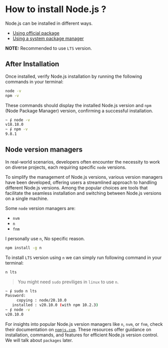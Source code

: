 # How to install Node.js ?

Node.js can be installed in different ways.

- [Using official package](https://nodejs.org/en/download)
- [Using a system package manager](https://nodejs.org/en/download/package-manager/)

**NOTE:** Recommended to use `LTS` version.

## After Installation

Once installed, verify Node.js installation by running the following commands in your terminal:
```bash copy
node -v
npm -v
```
These commands should display the installed Node.js version and `npm` (Node Package Manager) version, confirming a successful installation.

```bash
~ ∮ node -v
v18.18.0
~ ∮ npm -v
9.8.1
```

## Node version managers

In real-world scenarios, developers often encounter the necessity to work on diverse projects, each requiring specific `node` versions.

To simplify the management of Node.js versions, various version managers have been developed, offering users a streamlined approach to handling different Node.js versions.
Among the popular choices are tools that facilitate the seamless installation and switching between Node.js versions on a single machine.

Some `node` version managers are:
- `nvm`
- `n` 
- `fnm`

I personally use `n`, No specific reason.
```bash copy
npm install -g n
```

To install `LTS` version using `n` we can simply run following command in your terminal:
```bash copy
n lts
```

> You might need `sudo` previliges in `linux` to use `n`.

```bash
~ ∮ sudo n lts
Password:
     copying : node/20.10.0
   installed : v20.10.0 (with npm 10.2.3)
~ ∮ node -v
v20.10.0
```

For insights into popular Node.js version managers like `n`, `nvm`, or `fnm`, check their documentation on [`npmjs.com`](https://www.npmjs.com/).
These resources offer guidance on installation, commands, and features for efficient Node.js version control. We will talk about `packages` later.
